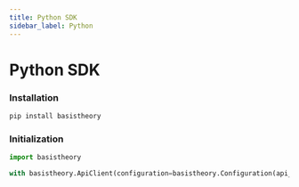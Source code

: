 ```yaml
---
title: Python SDK
sidebar_label: Python
---
```



# Python SDK

<GithubCard
  heading="Python SDK"
  icon={SDK.PYTHON}
  organization="basis-theory"
  repository="basistheory-python"
/>

### Installation

```python showLineNumbers
pip install basistheory
```

### Initialization

```python showLineNumbers
import basistheory

with basistheory.ApiClient(configuration=basistheory.Configuration(api_key="<API_KEY>")) as api_client:
```
